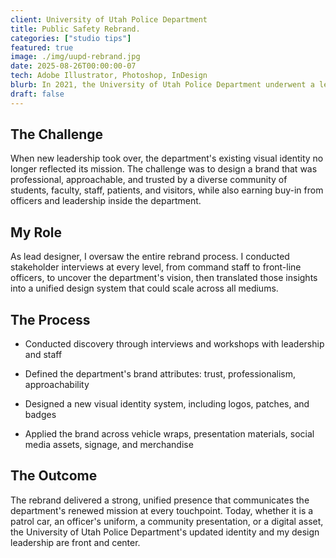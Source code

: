 ```yaml
---
client: University of Utah Police Department
title: Public Safety Rebrand.
categories: ["studio tips"]
featured: true
image: ./img/uupd-rebrand.jpg
date: 2025-08-26T00:00:00-07
tech: Adobe Illustrator, Photoshop, InDesign
blurb: In 2021, the University of Utah Police Department underwent a leadership transition that marked a turning point for the organization. With a renewed focus on safety, transparency, and community trust, the department needed a fresh identity that would embody its vision and values. I was brought in to lead the full rebranding effort, from research and discovery to design and implementation, creating a cohesive brand system that now defines every touchpoint of public safety across campus.
draft: false
---
```


## The Challenge

<div class="hr-div"></div>

When new leadership took over, the department's existing visual identity no longer reflected its mission. The challenge was to design a brand that was professional, approachable, and trusted by a diverse community of students, faculty, staff, patients, and visitors, while also earning buy-in from officers and leadership inside the department.

## My Role

<div class="hr-div"></div>

As lead designer, I oversaw the entire rebrand process. I conducted stakeholder interviews at every level, from command staff to front-line officers, to uncover the department's vision, then translated those insights into a unified design system that could scale across all mediums.

## The Process

<div class="hr-div"></div>

- Conducted discovery through interviews and workshops with leadership and staff

- Defined the department's brand attributes: trust, professionalism, approachability

- Designed a new visual identity system, including logos, patches, and badges

- Applied the brand across vehicle wraps, presentation materials, social media assets, signage, and merchandise

## The Outcome

<div class="hr-div"></div>

The rebrand delivered a strong, unified presence that communicates the department's renewed mission at every touchpoint. Today, whether it is a patrol car, an officer's uniform, a community presentation, or a digital asset, the University of Utah Police Department's updated identity and my design leadership are front and center.
